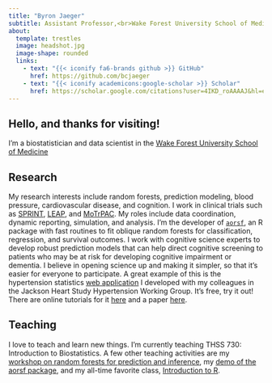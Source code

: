 ```yaml
---
title: "Byron Jaeger"
subtitle: Assistant Professor,<br>Wake Forest University School of Medicine
about:
  template: trestles
  image: headshot.jpg
  image-shape: rounded
  links:
    - text: "{{< iconify fa6-brands github >}} GitHub"
      href: https://github.com/bcjaeger
    - text: "{{< iconify academicons:google-scholar >}} Scholar"
      href: https://scholar.google.com/citations?user=4IKD_roAAAAJ&hl=en
---
```


## Hello, and thanks for visiting!

I'm a biostatistician and data scientist in the [Wake Forest University School of Medicine](https://school.wakehealth.edu/) 

## Research

My research interests include random forests, prediction modeling, blood pressure, cardiovascular disease, and cognition. I work in clinical trials such as [SPRINT](https://www.sprinttrial.org/public/dspHome.cfm), [LEAP](https://school.wakehealth.edu/features/research/leaps-and-bounds-new-ways-to-treat-obesity), and [MoTrPAC](https://motrpac.org/). My roles include data coordination, dynamic reporting, simulation, and analysis. I'm the developer of [`aorsf`](https://docs.ropensci.org/aorsf/), an R package with fast routines to fit oblique random forests for classification, regression, and survival outcomes. I work with cognitive science experts to develop robust prediction models that can help direct cognitive screening to patients who may be at risk for developing cognitive impairment or dementia. I believe in opening science up and making it simpler, so that it's easier for everyone to participate. A great example of this is the hypertension statistics [web application](https://bcjaeger.shinyapps.io/nhanesShinyBP/) I developed with my colleagues in the Jackson Heart Study Hypertension Working Group. It's free, try it out! There are online tutorials for it [here](https://jhs-hwg.github.io/cardioStatsUSA/index.html) and a paper [here](https://www.ncbi.nlm.nih.gov/pmc/articles/PMC10424908/).

## Teaching

I love to teach and learn new things. I'm currently teaching THSS 730: Introduction to Biostatistics. A few other teaching activities are my [workshop on random forests for prediction and inference](https://bcjaeger.github.io/melodem-apoe4-het/), my [demo of the aorsf package](https://www.youtube.com/watch?v=LJoGmQapvf0), and my all-time favorite class, [Introduction to R](http://bst680.rbind.io/).


